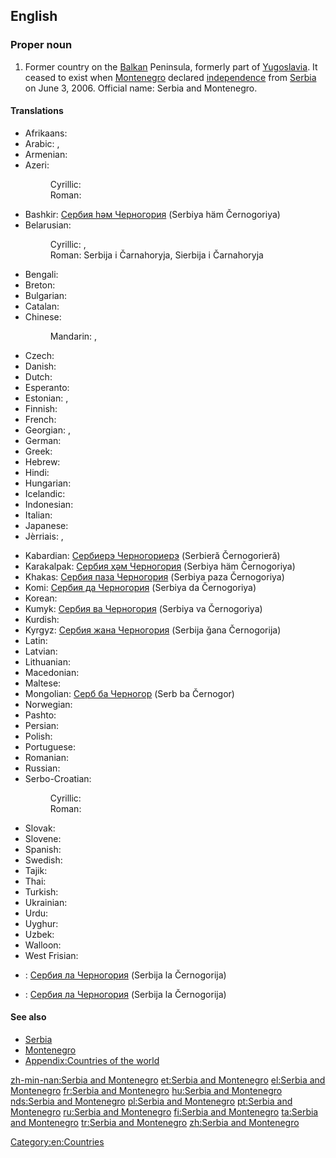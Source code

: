 ==English==
{{wikipedia}}

===Proper noun===
{{en-proper noun|head=[[Serbia]] and [[Montenegro]]}}

# {{context|historical}} Former country on the [[Balkan]] Peninsula, formerly part of [[Yugoslavia]]. It ceased to exist when [[Montenegro]] declared [[independence]] from [[Serbia]] on June 3, 2006. Official name: Serbia and Montenegro.

====Translations====
{{trans-top|former country on the Balkan Peninsula}}
* Afrikaans: {{t-|af|Serwië en Montenegro}}
* Arabic: {{t-|ar|صربيا والجبل الاسود}}, {{t-|ar|صربيا والجبل الأسود|tr=Sirbiyā wa-l-Jabal al-Aswad}}
* Armenian: {{t-|hy|Սերբիա և Չեռնոգորիա|tr=Serbia ev Čeṙnogoria}}
* Azeri:
*: Cyrillic: {{t-|az|Сербија вə Черногорија}}
*: Roman: {{t-|az|Serbiya və Çernoqoriya}}
* Bashkir: [[Сербия һәм Черногория]] (Serbiya häm Černogoriya)
* Belarusian:
*: Cyrillic: {{t-|be|Сэрбія і Чарнагорыя}}, {{t-|be|Сербія і Чарнагорыя}}
*: Roman: Serbija i Čarnahoryja, Sierbija i Čarnahoryja
* Bengali: {{t-|bn|সার্বিয়া ও মন্টিনিগ্রো}}
* Breton: {{t-|br|Serbia ha Montenegro}}
* Bulgarian: {{t-|bg|Сърбия и Черна гора|tr=Sǎrbiya i Černa gora}}
* Catalan: {{t-|ca|Sèrbia i Montenegro}}
* Chinese:
*: Mandarin: {{t|cmn|塞尔维亚和黑山}}, {{t|cmn|塞爾維亞和黒山|tr=Sài'ěrwéiyà hé Hēishān}}
* Czech: {{t+|cs|Srbsko a Černá Hora}}
* Danish: {{t-|da|Serbien og Montenegro}}
* Dutch: {{t-|nl|Servië en Montenegro}}
* Esperanto: {{t-|eo|Serbio kaj Montenegro}}
* Estonian: {{t+|et|Serbia ja Montenegro}}, {{t-|et|Serbia ja Tšernogooria}}
* Finnish: {{t+|fi|Serbia ja Montenegro}}
* French: {{t+|fr|Serbie-et-Monténégro}}
* Georgian: {{t-|ka|სერბია და ჩერნოგორია|tr=Serbia da Černogoria}}, {{t-|ka|სერბია და მონტენეგრო|tr=Serbia da Mont‘enegro}}
* German: {{t+|de|Serbien und Montenegro}}
* Greek: {{t+|el|Σερβία και Μαυροβούνιο|tr=Servía kai Mavrovoúnio|f}}
* Hebrew: {{t-|he|סרביה ומונטנגרו|tr=Serbiyah va-Mônṭenegrô}}
* Hindi: {{t-|hi|सर्बिया और मोंटेनीगरो|tr=Sarbiyā ōr Moṁṭenīgro}}
* Hungarian: {{t+|hu|Szerbia és Montenegró}}
* Icelandic: {{t+|is|Serbía og Svartfjallaland}}
* Indonesian: {{t-|id|Serbia dan Montenegro}}
* Italian: {{t-|it|Serbia e Montenegro}}
* Japanese: {{t-|ja|セルビア・モンテネグロ|tr=Serubia-Monteneguro}}
* Jèrriais: {{tø|roa-jer|Serbie et Monténégro}}, {{tø|roa-jer|Serbie et Nièrmont}}
{{trans-mid}}
* Kabardian: [[Сербиерэ Черногориерэ]] (Serbieră Černogorieră)
* Karakalpak: [[Сербия ҳәм Черногория]] (Serbiya häm Černogoriya)
* Khakas: [[Сербия паза Черногория]] (Serbiya paza Černogoriya)
* Komi: [[Сербия да Черногория]] (Serbiya da Čеrnogoriya)
* Korean: {{t-|ko|세르비아-몬테네그로|tr=Sereubia-Montenegeuro}}
* Kumyk: [[Сербия ва Черногория]] (Serbiya va Černogoriya)
* Kurdish: {{t-|ku|Sirbîstan û Karadag}}
* Kyrgyz: [[Сербия жана Черногория]] (Serbija ǧana Černogorija)
* Latin: {{t-|la|Serbia et Nigromontium}}
* Latvian: {{t-|lv|Serbija un Melnkalne}}
* Lithuanian: {{t-|lt|Serbija ir Juodkalnija}}
* Macedonian: {{t+|mk|Србија и Црна Гора|tr=Srbija i Crna Gora}}
* Maltese: {{t-|mt|Serbja u Montenegro}}
* Mongolian: [[Серб ба Черногор]] (Serb ba Černogor)
* Norwegian: {{t-|no|Serbia og Montenegro}}
* Pashto: {{t-|ps|صرب او مونتې نېګرو|tr=Sarb aw Montenegro}}
* Persian: {{t-|fa|صربستان و مونته‌نگرو|tr=Ṣerbestân û Mûntenegrû}}
* Polish: {{t+|pl|Serbia i Czarnogóra}}
* Portuguese: {{t+|pt|Sérvia e Montenegro}}
* Romanian: {{t-|ro|Serbia și Muntenegru}}
* Russian: {{t-|ru|Сербия и Черногория|tr=Sérbija i Černogórija}}
* Serbo-Croatian:
*: Cyrillic: {{t-|sh|Србија и Црна Гора|f}}
*: Roman: {{t-|sh|Srbija i Crna Gora|f}}
* Slovak: {{t-|sk|Srbsko a Čierna Hora}}
* Slovene: {{t-|sl|Srbija in Črna Gora|f}}
* Spanish: {{t-|es|Serbia y Montenegro}}
* Swedish: {{t-|sv|Serbien och Montenegro}}
* Tajik: {{t-|tg|Сербияу Черногория|tr=Serbijau Černogorija}}
* Thai: {{t+|th|เซอร์เบียและมอนเตเนโกร|tr=Serbìya láe Mŏntēnēkrō}}
* Turkish: {{t+|tr|Sırbistan-Karadağ}}
* Ukrainian: {{t-|uk|Сербія і Чорногорія|tr=Serbija i Čornohorija}}
* Urdu: {{t-|ur|سربیا اور مانٹی نیگرو|tr=Sarbiyā aur Mānṭînîgrô}}
* Uyghur: {{t-|ug|ﺳﯧﺮﺑﯩﻴﻪ ﯞﻩ ﻣﻮﻧﺘﯧﻨﯧﮕﺮﻭ|tr=Serbiyä wä Montenegro}}
* Uzbek: {{t-|uz|Serbiya va Chernogoriya}}
* Walloon: {{t-|wa|Serbeye eyet Montenegro}}
* West Frisian: {{t-|fy|Servje en Montenegro}}
{{trans-bottom}}

{{checktrans-top}}
* {{ttbc|atv}}: [[Сербия ла Черногория]] (Serbija la Černogorija)
{{trans-mid}}
* {{ttbc|alt}}: [[Сербия ла Черногория]] (Serbija la Černogorija)
{{trans-bottom}}

====See also====
* [[Serbia]]
* [[Montenegro]]
* [[Appendix:Countries of the world]]

[[Category:en:Countries]]

[[zh-min-nan:Serbia and Montenegro]]
[[et:Serbia and Montenegro]]
[[el:Serbia and Montenegro]]
[[fr:Serbia and Montenegro]]
[[hu:Serbia and Montenegro]]
[[nds:Serbia and Montenegro]]
[[pl:Serbia and Montenegro]]
[[pt:Serbia and Montenegro]]
[[ru:Serbia and Montenegro]]
[[fi:Serbia and Montenegro]]
[[ta:Serbia and Montenegro]]
[[tr:Serbia and Montenegro]]
[[zh:Serbia and Montenegro]]
